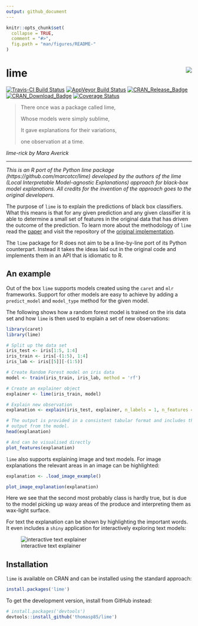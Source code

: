 ```yaml
---
output: github_document
---
```


<!-- README.md is generated from README.Rmd. Please edit that file -->

```r
knitr::opts_chunk$set(
  collapse = TRUE,
  comment = "#>",
  fig.path = "man/figures/README-"
)
```

# lime <img src="man/figures/logo.png" align="right" />
[![Travis-CI Build Status](https://travis-ci.org/thomasp85/lime.svg?branch=master)](https://travis-ci.org/thomasp85/lime)
[![AppVeyor Build Status](https://ci.appveyor.com/api/projects/status/github/thomasp85/lime?branch=master&svg=true)](https://ci.appveyor.com/project/thomasp85/lime)
[![CRAN_Release_Badge](http://www.r-pkg.org/badges/version-ago/lime)](https://CRAN.R-project.org/package=lime)
[![CRAN_Download_Badge](http://cranlogs.r-pkg.org/badges/lime)](https://CRAN.R-project.org/package=lime)
[![Coverage Status](https://img.shields.io/codecov/c/github/thomasp85/lime/master.svg)](https://codecov.io/github/thomasp85/lime?branch=master)

> There once was a package called lime,
>
> Whose models were simply sublime,  
>
> It gave explanations for their variations, 
>
> one observation at a time.
 
*lime-rick by Mara Averick*

* * *

*This is an R port of the Python lime package (https://github.com/marcotcr/lime)
developed by the authors of the lime (Local Interpretable Model-agnostic 
Explanations) approach for black-box model explanations. All credits for the
invention of the approach goes to the original developers.*

The purpose of `lime` is to explain the predictions of black box classifiers. 
What this means is that for any given prediction and any given classifier it is
able to determine a small set of features in the original data that has driven
the outcome of the prediction. To learn more about the methodology of `lime` 
read the [paper](https://arxiv.org/abs/1602.04938) and visit the repository of
the [original implementation](https://github.com/marcotcr/lime).

The `lime` package for R does not aim to be a line-by-line port of its Python
counterpart. Instead it takes the ideas laid out in the original code and 
implements them in an API that is idiomatic to R.

## An example
Out of the box `lime` supports models created using the `caret` and `mlr` 
frameworks. Support for other models are easy to achieve by adding a 
`predict_model` and `model_type` method for the given model.

The following shows how a random forest model is trained on the iris data set 
and how `lime` is then used to explain a set of new observations:

```r
library(caret)
library(lime)

# Split up the data set
iris_test <- iris[1:5, 1:4]
iris_train <- iris[-(1:5), 1:4]
iris_lab <- iris[[5]][-(1:5)]

# Create Random Forest model on iris data
model <- train(iris_train, iris_lab, method = 'rf')

# Create an explainer object
explainer <- lime(iris_train, model)

# Explain new observation
explanation <- explain(iris_test, explainer, n_labels = 1, n_features = 2)

# The output is provided in a consistent tabular format and includes the
# output from the model.
head(explanation)

# And can be visualised directly
plot_features(explanation)
```

`lime` also supports explaining image and text models. For image explanations 
the relevant areas in an image can be highlighted:

```r
explanation <- .load_image_example()

plot_image_explanation(explanation)
```

Here we see that the second most probably class is hardly true, but is due to
the model picking up waxy areas of the produce and interpreting them as 
wax-light surface.

For text the explanation can be shown by highlighting the important words. It 
even includes a `shiny` application for interactively exploring text models:

![interactive text explainer](man/figures/shine_text_explanations.gif)

## Installation
`lime` is available on CRAN and can be installed using the standard approach:

```r
install.packages('lime')
```

To get the development version, install from GitHub instead:

```r
# install.packages('devtools')
devtools::install_github('thomasp85/lime')
```
